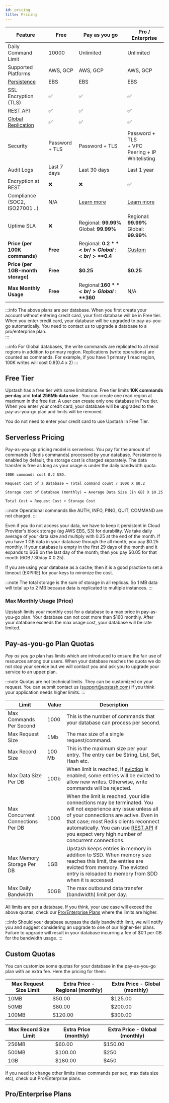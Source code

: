 ```yaml
---
id: pricing
title: Pricing
---
```





| Feature | Free  | Pay as you go                                                                     | Pro / Enterprise |
| --- | ------------- |-----------------------------------------------------------------------------------| -------------- |
| Daily Command Limit | 10000  | Unlimited                                                                         | Unlimited |
| Supported Platforms | AWS, GCP | AWS, GCP                                                                          | AWS, GCP  |
| [Persistence](../features/durability) | EBS | EBS                                                                               | EBS |
| SSL Encryption (TLS)| ✅ | ✅                                                                                 | ✅ |
| [REST API](../features/restapi) | ✅ | ✅                                                                                 | ✅ |
| [Global Replication](../features/globaldatabase) | ✅ | ✅                                                                                 | ✅ |
| Security | Password + TLS | Password + TLS                                                                    | Password + TLS <br/> + VPC Peering + IP Whitelisting |
| Audit Logs | Last 7 days | Last 30 days                                                                      | Last 1 year |
| Encryption at REST |  ❌  |  ❌  |  ✅                                                                       | Last 1 year |
| Compliance (SOC2, ISO27001 ..) | N/A | [Learn more](../help/compliance)                                                  | [Learn more](../help/compliance) |
| Uptime SLA | ❌ | Regional: **99.99%** <br/> Global: **99.99%**                                   | Regional: **99.99%** <br/> Global: **99.99%**  |
| **Price (per 100K commands)** | **Free** | Regional: **$0.2** <br/> Global:  <br/> **$0.4**  | [Custom](#proenterprise-plans) |
| **Price (per 1GB-month storage)** | **Free** | **$0.25**                                                                         | **$0.25** |
| **Max Monthly Usage** | **Free** | Regional:**$160**<br/>  Global: **$360**                                        | N/A |

:::info
The above plans are per database. When you first create your account without
entering credit card, your first database will be in Free tier. When you enter
credit card, your database will be upgraded to pay-as-you-go automatically. You
need to contact us to upgrade a database to a pro/enterprise plan.  
:::

:::info
For Global databases, the write commands are replicated to all read regions in addition to primary region. Replications (write operations) are counted as commands. For example, if you have 1 primary 1 read region, 100K writes will cost $0.8 ($0.4 x 2)
:::

## Free Tier

Upstash has a free tier with some limitations. Free tier limits **10K commands
per day** and **total 256Mb data size** . You can create one read region at maximum in the free tier. A user can create only one
database in Free tier. When you enter your credit card, your database will be
upgraded to the pay-as-you-go plan and limits will be removed.

You do not need to enter your credit card to use Upstash in Free Tier.

<Trials />

## Serverless Pricing

Pay-as-you-go pricing model is serverless. You pay for the amount of commands (
Redis commands) processed by your database.
Persistence is enabled by default, the storage cost is charged separately. The
data transfer is free as long as your usage is under the daily bandwidth quota.

```text
100K commands cost 0.2 USD. 

Request cost of a Database = Total command count / 100K X $0.2 

Storage cost of Database (monthly) = Average Data Size (in GB) X $0.25  

Total Cost = Request Cost + Storage Cost
```

:::note
Operational commands like AUTH, INFO, PING, QUIT, COMMAND are not charged.
:::

Even if you do not access your data, we have to keep it persistent in Cloud
Provider's block storage (eg AWS EBS, S3) for durability. We take daily average
of your data size and multiply with 0.25 at the end of the month. If you have 1
GB data in your database through the all month, you pay $0.25 monthly. If your
database is empty in the first 29 days of the month and it expands to 6GB on the
last day of the month; then you pay $0.05 for that month (6GB / 30day X 0.25).

If you are using your database as a cache; then it is a good practice to set a
timeout (EXPIRE) for your keys to minimize the cost.

:::note
The total storage is the sum of storage in all replicas. So 1 MB data will total
up to 2 MB because data is replicated to multiple instances.
:::

### Max Monthly Usage (Price)

Upstash limits your monthly cost for a database to a max price in pay-as-you-go
plan.
Your database can not cost more than $160 monthly.
After your database exceeds the max usage cost, your database will be rate
limited.

## Pay-as-you-go Plan Quotas

*Pay as you go* plan has limits which are introduced to ensure the fair use of
resources among our users.
When your database reaches the quota we do not stop your service but we will
contact you and ask you to upgrade your service to an upper plan.

:::note
Quotas are not technical limits. They can be customized on your request. You can
submit contact us (support@upstash.com) if you think your application needs
higher limits.
:::

| Limit | Value | Description |
| --- | ------------- | ------------- |
| Max Commands Per Second | 1000 | This is the number of commands that your database can process per second.|
| Max Request Size | 1Mb | The max size of a single request/command.  |
| Max Record Size | 100 Mb | This is the maximum size per your entry. The entry can be String, List, Set, Hash etc. |
| Max Data Size Per DB | 10Gb | When limit is reached, if [eviction](../features/eviction) is enabled, some entries will be evicted to allow new writes. Otherwise, write commands will be rejected. |
| Max Concurrent Connections Per DB | 1000 | When the limit is reached, your idle connections may be terminated. You will not experience any issue unless all of your connections are active. Even in that case; most Redis clients reconnect automatically. You can use [REST API](../features/restapi) if you expect very high number of concurrent connections. |
| Max Memory Storage Per DB | 1GB | Upstash keeps entries in memory in addition to SSD. When memory size reaches this limit, the entries are evicted from memory. The evicted entry is reloaded to memory from SDD when it is accessed.  |
| Max Daily Bandwidth | 50GB | The max outbound data transfer (bandwidth) limit per day.   |

All limits are per a database. If you think, your use case will exceed the above
quotas, check our [Pro/Enterprise Plans](#enterprise-plan) where the limits are
higher.

:::info
Should your database surpass the daily bandwidth limit, we will notify you and suggest considering an upgrade to one of our higher-tier plans. Failure to upgrade will result in your database incurring a fee of $0.1 per GB for the bandwidth usage.
:::


## Custom Quotas

You can customize some quotas for your database in the pay-as-you-go plan with
an extra fee. Here the pricing for them:

| Max Request Size Limit | Extra Price - Regional (monthly) | Extra Price - Global (monthly) |
| ------------- | ------------- | ------------- |
| 10MB | 	$50.00 | $125.00 |
| 50MB |	$80.00 | $200.00 |
| 100MB | 	$120.00 | $300.00 | 

| Max Record Size Limit | Extra Price (monthly) | Extra Price - Global (monthly) |
| ------------- | ------------- | ------------- |
| 256MB | 	$60.00 | $150.00 |
| 500MB	| $100.00 | $250 |
| 1GB	| $180.00 | $450 |

If you need to change other limits (max commands per sec, max data size etc),
check out Pro/Enterprise plans.

## Pro/Enterprise Plans

<Enterprise />
